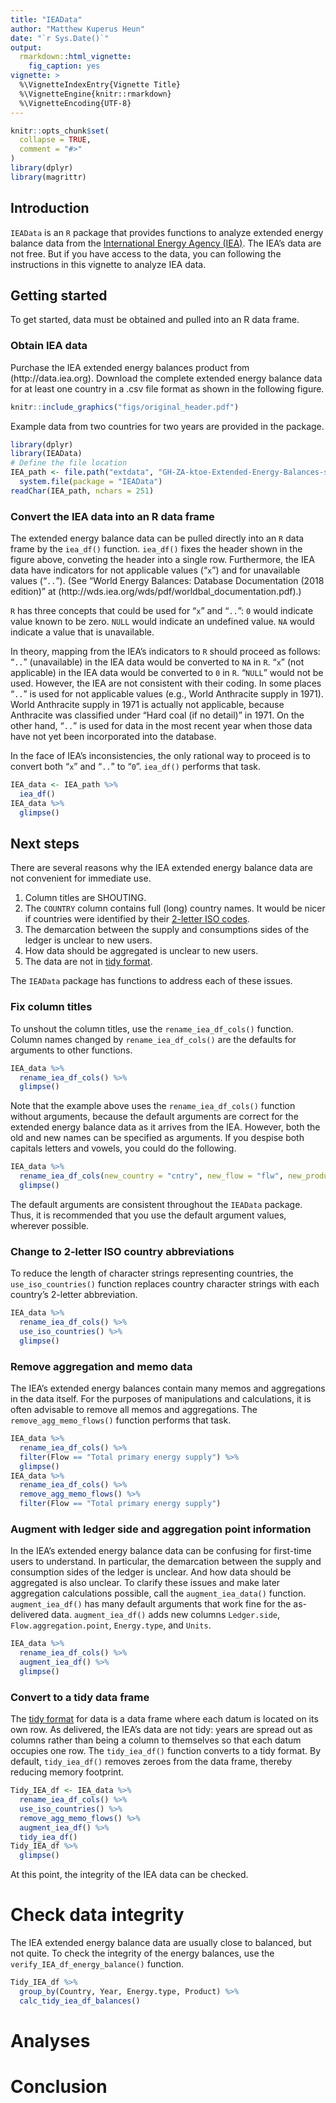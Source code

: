 ```yaml
---
title: "IEAData"
author: "Matthew Kuperus Heun"
date: "`r Sys.Date()`"
output: 
  rmarkdown::html_vignette:
    fig_caption: yes
vignette: >
  %\VignetteIndexEntry{Vignette Title}
  %\VignetteEngine{knitr::rmarkdown}
  %\VignetteEncoding{UTF-8}
---
```


```r
knitr::opts_chunk$set(
  collapse = TRUE,
  comment = "#>"
)
library(dplyr)
library(magrittr)
```

## Introduction

`IEAData` is an `R` package that provides functions to analyze 
extended energy balance data from the 
[International Energy Agency (IEA)](https://www.iea.org).
The IEA's data are not free. 
But if you have access to the data, you can following the instructions in this vignette to 
analyze IEA data.


## Getting started

To get started, data must be obtained and pulled into an R data frame.

### Obtain IEA data

Purchase the IEA extended energy balances product from (http://data.iea.org).
Download the complete extended energy balance data for at least one country
in a .csv file format as shown in the following figure.

```r
knitr::include_graphics("figs/original_header.pdf")
```

Example data from two countries for two years are provided in the package.

```r
library(dplyr)
library(IEAData)
# Define the file location
IEA_path <- file.path("extdata", "GH-ZA-ktoe-Extended-Energy-Balances-sample.csv") %>% 
  system.file(package = "IEAData")
readChar(IEA_path, nchars = 251)
```


### Convert the IEA data into an R data frame

The extended energy balance data can be pulled directly into an `R` data frame 
by the `iea_df()` function. 
`iea_df()` fixes the header shown in the figure above,
conveting the header into a single row.
Furthermore, the IEA data have indicators for 
not applicable values ("`x`") and for
unavailable values ("`..`"). 
(See "World Energy Balances: Database Documentation (2018 edition)" at
(http://wds.iea.org/wds/pdf/worldbal_documentation.pdf).)

`R` has three concepts that could be used for "`x`" and "`..`":
`0` would indicate value known to be zero.
`NULL` would indicate an undefined value.
`NA` would indicate a value that is unavailable.

In theory, mapping from the IEA's indicators to `R` should proceed as follows:
"`..`" (unavailable) in the IEA data would be converted to `NA` in `R`.
"`x`" (not applicable) in the IEA data would be converted to `0` in `R`.
"`NULL`" would not be used.
However, the IEA are not consistent with their coding. 
In some places "`..`" is used for not applicable values
(e.g., World Anthracite supply in 1971). 
World Anthracite supply in 1971 is actually not applicable, because Anthracite was
classified under "Hard coal (if no detail)" in 1971.
On the other hand, "`..`" is used for data in the most recent year 
when those data have not yet been incorporated into the database. 

In the face of IEA’s inconsistencies, 
the only rational way to proceed is to convert 
both "`x`" and "`..`" to "`0`".
`iea_df()` performs that task.

```r
IEA_data <- IEA_path %>% 
  iea_df()
IEA_data %>% 
  glimpse()
```


## Next steps

There are several reasons why the IEA extended energy balance
data are not convenient for immediate use.

1. Column titles are SHOUTING.
2. The `COUNTRY` column contains full (long) country names. 
It would be nicer if countries were identified by their [2-letter ISO codes](https://en.wikipedia.org/wiki/ISO_3166-1).
3. The demarcation between the supply and consumptions sides of the ledger is unclear to new users.
4. How data should be aggregated is unclear to new users. 
5. The data are not in [tidy format](https://doi.org/10.18637/jss.v059.i10).

The `IEAData` package has functions to address each of these issues.


### Fix column titles

To unshout the column titles, use the `rename_iea_df_cols()` function.
Column names changed by `rename_iea_df_cols()` are the defaults for arguments to other functions.

```r
IEA_data %>% 
  rename_iea_df_cols() %>% 
  glimpse()
```

Note that the example above uses the `rename_iea_df_cols()` function without arguments,
because the default arguments are correct for the extended energy balance data
as it arrives from the IEA.
However, both the old and new names can be specified as arguments.
If you despise both capitals letters and vowels, you could do the following.

```r
IEA_data %>% 
  rename_iea_df_cols(new_country = "cntry", new_flow = "flw", new_product = "prdct")  %>% 
  glimpse()
```

The default arguments are consistent throughout the `IEAData` package.
Thus, it is recommended that you use the default argument values,
wherever possible.


### Change to 2-letter ISO country abbreviations

To reduce the length of character strings representing countries, 
the `use_iso_countries()` function replaces country character strings
with each country's 2-letter abbreviation.

```r
IEA_data %>% 
  rename_iea_df_cols() %>% 
  use_iso_countries() %>% 
  glimpse()
```


### Remove aggregation and memo data

The IEA's extended energy balances contain many memos and aggregations in the data itself.
For the purposes of manipulations and calculations, 
it is often advisable to remove all memos and aggregations.
The `remove_agg_memo_flows()` function performs that task.

```r
IEA_data %>% 
  rename_iea_df_cols() %>% 
  filter(Flow == "Total primary energy supply") %>% 
  glimpse()
IEA_data %>% 
  rename_iea_df_cols() %>% 
  remove_agg_memo_flows() %>% 
  filter(Flow == "Total primary energy supply")
```


### Augment with ledger side and aggregation point information

In the IEA's extended energy balance data can be confusing for first-time users to understand.
In particular, the demarcation between the supply and consumption sides of the ledger
is unclear.
And how data should be aggregated is also unclear.
To clarify these issues and make later aggregation calculations possible,
call the `augment_iea_data()` function.
`augment_iea_df()` has many default arguments that work fine for the as-delivered data.
`augment_iea_df()` adds new columns 
`Ledger.side`, `Flow.aggregation.point`, `Energy.type`, and `Units`.

```r
IEA_data %>% 
  rename_iea_df_cols() %>% 
  augment_iea_df() %>% 
  glimpse()
```



### Convert to a tidy data frame

The [tidy format](https://doi.org/10.18637/jss.v059.i10) for data 
is a data frame where each datum is located on its own row.
As delivered, the IEA's data are not tidy: years are spread out as columns rather than 
being a column to themselves so that each datum occupies one row.
The `tidy_iea_df()` function converts to a tidy format.
By default, `tidy_iea_df()` removes zeroes from the data frame,
thereby reducing memory footprint.

```r
Tidy_IEA_df <- IEA_data %>% 
  rename_iea_df_cols() %>% 
  use_iso_countries() %>% 
  remove_agg_memo_flows() %>% 
  augment_iea_df() %>% 
  tidy_iea_df()
Tidy_IEA_df %>% 
  glimpse()
```

At this point, the integrity of the IEA data can be checked.


# Check data integrity

The IEA extended energy balance data are usually close to balanced, but not quite.
To check the integrity of the energy balances,
use the `verify_IEA_df_energy_balance()` function.

```r
Tidy_IEA_df %>% 
  group_by(Country, Year, Energy.type, Product) %>% 
  calc_tidy_iea_df_balances()
```


# Analyses


# Conclusion




